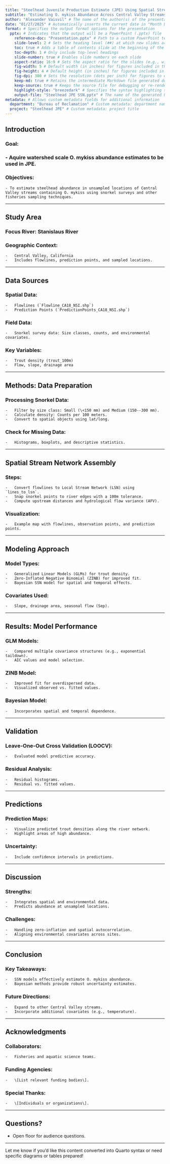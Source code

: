 ```yaml
---
title: "Steelhead Juvenile Production Estimate (JPE) Using Spatial Stream Networks (SSN)" # The title of the presentation
subtitle: "Estimating O. mykiss Abundance Across Central Valley Streams" # An optional subtitle for the presentation
author: "Alexander Vaisvil" # The name of the author(s) of the presentation
date: "01/27/2025" # Automatically inserts the current date in "Month Day, Year" format
format: # Specifies the output format options for the presentation
  pptx: # Indicates that the output will be a PowerPoint (.pptx) file
    reference-doc: "Presentation.pptx" # Path to a custom PowerPoint template for consistent branding/styling
    slide-level: 2 # Sets the heading level (##) at which new slides are created
    toc: true # Adds a table of contents slide at the beginning of the presentation
    toc-depth: 1 # Only include top-level headings
    slide-number: true # Enables slide numbers on each slide
    aspect-ratio: 16:9 # Sets the aspect ratio for the slides (e.g., widescreen)
    fig-width: 5 # Default width (in inches) for figures included in the presentation
    fig-height: 4 # Default height (in inches) for figures included in the presentation
    fig-dpi: 300 # Sets the resolution (dots per inch) for figures to ensure clarity
    keep-md: true # Retains the intermediate Markdown file generated during rendering
    keep-source: true # Keeps the source file for debugging or re-rendering
    highlight-style: "breezedark" # Specifies the syntax highlighting style for code chunks
    output-file: "Steelhead JPE SSN.pptx" # The name of the generated PowerPoint file
metadata: # Allows custom metadata fields for additional information
  department: "Bureau of Reclamation" # Custom metadata: department name
  project: "Steelhead JPE" # Custom metadata: project title
---
```


## **Introduction**

### **Goal:**
### - Aquire watershed scale O. mykiss abundance estimates to be used in JPE.
### **Objectives:**
    - To estimate steelhead abundance in unsampled locations of Central Valley streams containing O. mykiss using snorkel surveys and other fisheries sampling techniques.

------------------------------------------------------------------------

## **Study Area**

### **Focus River:** Stanislaus River
### **Geographic Context:**
    -   Central Valley, California
    -   Includes flowlines, prediction points, and sampled locations.

------------------------------------------------------------------------

## **Data Sources**

### **Spatial Data:**

    -   Flowlines (`Flowline_CA18_NSI.shp`)
    -   Prediction Points (`PredictionPoints_CA18_NSI.shp`)

### **Field Data:**

    -   Snorkel survey data: Size classes, counts, and environmental covariates.

### **Key Variables:**

    -   Trout density (trout_100m)
    -   Flow, slope, drainage area

------------------------------------------------------------------------

## **Methods: Data Preparation**

### **Processing Snorkel Data:**
    -   Filter by size class: Small (\<150 mm) and Medium (150--300 mm).
    -   Calculate density: Counts per 100 meters.
    -   Convert to spatial objects using lat/long.
### **Check for Missing Data:**
    -   Histograms, boxplots, and descriptive statistics.

------------------------------------------------------------------------

## **Spatial Stream Network Assembly**

### **Steps:**
    -   Convert flowlines to Local Stream Network (LSN) using `lines_to_lsn`.
    -   Snap snorkel points to river edges with a 100m tolerance.
    -   Compute upstream distances and hydrological flow variance (AFV).
### **Visualization:**
    -   Example map with flowlines, observation points, and prediction points.

------------------------------------------------------------------------

## **Modeling Approach**

### **Model Types:**
    -   Generalized Linear Models (GLMs) for trout density.
    -   Zero-Inflated Negative Binomial (ZINB) for improved fit.
    -   Bayesian SSN model for spatial and temporal effects.
### **Covariates Used:**
    -   Slope, drainage area, seasonal flow (Sep).

------------------------------------------------------------------------

## **Results: Model Performance**

### **GLM Models:**
    -   Compared multiple covariance structures (e.g., exponential taildown).
    -   AIC values and model selection.
### **ZINB Model:**
    -   Improved fit for overdispersed data.
    -   Visualized observed vs. fitted values.
### **Bayesian Model:**
    -   Incorporates spatial and temporal dependence.

------------------------------------------------------------------------

## **Validation**

### **Leave-One-Out Cross Validation (LOOCV):**
    -   Evaluated model predictive accuracy.
### **Residual Analysis:**
    -   Residual histograms.
    -   Residual vs. fitted values.

------------------------------------------------------------------------

## **Predictions**

### **Prediction Maps:**
    -   Visualize predicted trout densities along the river network.
    -   Highlight areas of high abundance.
### **Uncertainty:**
    -   Include confidence intervals in predictions.

------------------------------------------------------------------------

## **Discussion**

### **Strengths:**
    -   Integrates spatial and environmental data.
    -   Predicts abundance at unsampled locations.
### **Challenges:**
    -   Handling zero-inflation and spatial autocorrelation.
    -   Aligning environmental covariates across sites.

------------------------------------------------------------------------

## **Conclusion**

### **Key Takeaways:**
    -   SSN models effectively estimate O. mykiss abundance.
    -   Bayesian methods provide robust uncertainty estimates.
### **Future Directions:**
    -   Expand to other Central Valley streams.
    -   Incorporate additional covariates (e.g., temperature).

------------------------------------------------------------------------

## **Acknowledgments**

### **Collaborators:**
    -   Fisheries and aquatic science teams.
### **Funding Agencies:**
    -   \[List relevant funding bodies\].
### **Special Thanks:**
    -   \[Individuals or organizations\].

------------------------------------------------------------------------

## **Questions?**

-   Open floor for audience questions.

------------------------------------------------------------------------

Let me know if you'd like this content converted into Quarto syntax or need specific diagrams or tables prepared!
